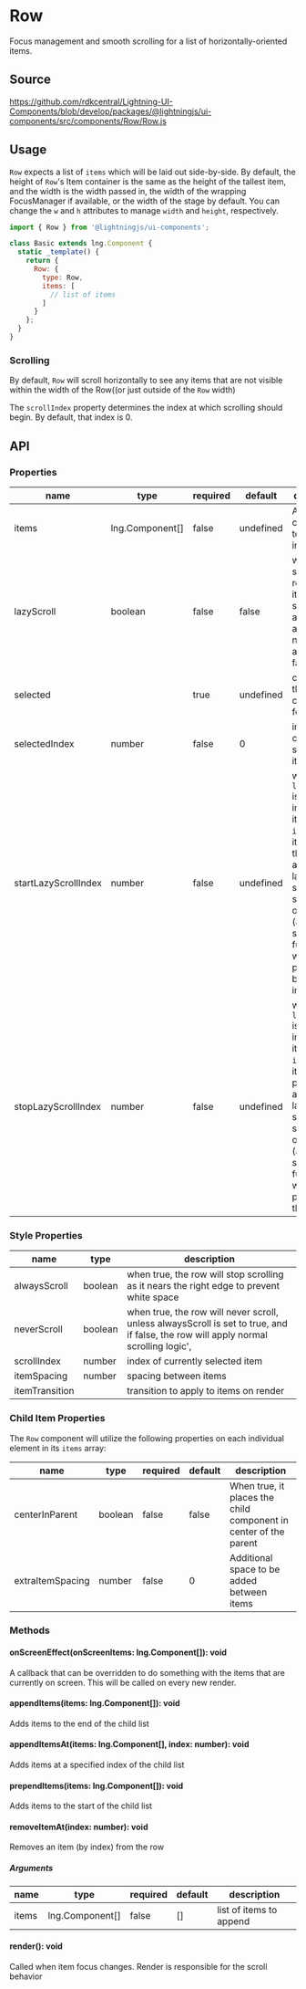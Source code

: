 ﻿<!--
  Copyright 2023 Comcast Cable Communications Management, LLC

  Licensed under the Apache License, Version 2.0 (the "License");
  you may not use this file except in compliance with the License.
  You may obtain a copy of the License at

  http://www.apache.org/licenses/LICENSE-2.0

  Unless required by applicable law or agreed to in writing, software
  distributed under the License is distributed on an "AS IS" BASIS,
  WITHOUT WARRANTIES OR CONDITIONS OF ANY KIND, either express or implied.
  See the License for the specific language governing permissions and
  limitations under the License.

  SPDX-License-Identifier: Apache-2.0
-->


# Row

Focus management and smooth scrolling for a list of horizontally-oriented items.

## Source

https://github.com/rdkcentral/Lightning-UI-Components/blob/develop/packages/@lightningjs/ui-components/src/components/Row/Row.js

## Usage

`Row` expects a list of `items` which will be laid out side-by-side. By default, the height of `Row`'s Item container is the same as the height of the tallest item, and the width is the width passed in, the width of the wrapping FocusManager if available, or the width of the stage by default. You can change the `w` and `h` attributes to manage `width` and `height`, respectively.

```js
import { Row } from '@lightningjs/ui-components';

class Basic extends lng.Component {
  static _template() {
    return {
      Row: {
        type: Row,
        items: [
          // list of items
        ]
      }
    };
  }
}
```

<Canvas>
  <Story id="navigation-row--row" />
</Canvas>

### Scrolling

By default, `Row` will scroll horizontally to see any items that are not visible within the width of the Row((or just outside of the `Row` width)

The `scrollIndex` property determines the index at which scrolling should begin. By default, that index is 0.

## API

### Properties

| name                 | type                                                    | required | default   | description                                                                                                                                                                          |
| -------------------- | ------------------------------------------------------- | -------- | --------- | ------------------------------------------------------------------------------------------------------------------------------------------------------------------------------------ |
| items                | <DocsLink id="lng.Component">lng.Component[]</DocsLink> | false    | undefined | Array of components to be listed in the row.                                                                                                                                         |
| lazyScroll           | boolean                                                 | false    | false     | will only scroll the row if the item is off screen and alwaysScroll and neverScroll are both false                                                                                   |
| selected             | <DocsLink id="lng.Component" />                         | true     | undefined | component that is currently in focus                                                                                                                                                 |
| selectedIndex        | number                                                  | false    | 0         | index of currently selected item                                                                                                                                                     |
| startLazyScrollIndex | number                                                  | false    | undefined | when `lazyScroll` is `true`, index of item in `items`, and items thereafter, at which lazy scrolling should occur at (alwasy scroll functionality will take place before this index) |
| stopLazyScrollIndex  | number                                                  | false    | undefined | when `lazyScroll` is `true`, index of item in `items`, and items preceding, at which lazy scrolling should occur (alwasy scroll functionality will take place after this index)      |

### Style Properties

| name           | type                             | description                                                                                                                         |
| -------------- | -------------------------------- | ----------------------------------------------------------------------------------------------------------------------------------- |
| alwaysScroll   | boolean                          | when true, the row will stop scrolling as it nears the right edge to prevent white space                                            |
| neverScroll    | boolean                          | when true, the row will never scroll, unless alwaysScroll is set to true, and if false, the row will apply normal scrolling logic', |
| scrollIndex    | number                           | index of currently selected item                                                                                                    |
| itemSpacing    | number                           | spacing between items                                                                                                               |
| itemTransition | <DocsLink id="lng.Transition" /> | transition to apply to items on render                                                                                              |

### Child Item Properties

The `Row` component will utilize the following properties on each individual element in its `items` array:

| name             | type    | required | default | description                                                      |
| ---------------- | ------- | -------- | ------- | ---------------------------------------------------------------- |
| centerInParent   | boolean | false    | false   | When true, it places the child component in center of the parent |
| extraItemSpacing | number  | false    | 0       | Additional space to be added between items                       |

### Methods

#### onScreenEffect(onScreenItems: lng.Component[]): void

A callback that can be overridden to do something with the items that are currently on screen. This will be called on every new render.

#### appendItems(items: lng.Component[]): void

Adds items to the end of the child list

#### appendItemsAt(items: lng.Component[], index: number): void

Adds items at a specified index of the child list

#### prependItems(items: lng.Component[]): void

Adds items to the start of the child list

#### removeItemAt(index: number): void

Removes an item (by index) from the row

##### Arguments

| name  | type                                                    | required | default | description             |
| ----- | ------------------------------------------------------- | -------- | ------- | ----------------------- |
| items | <DocsLink id="lng.Component">lng.Component[]</DocsLink> | false    | []      | list of items to append |

#### render(): void

Called when item focus changes. Render is responsible for the scroll behavior
